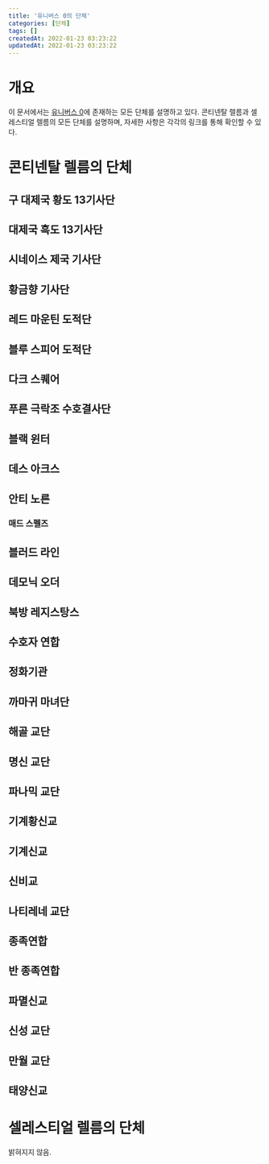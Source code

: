 ```yaml
---
title: '유니버스 0의 단체'
categories: [단체]
tags: []
createdAt: 2022-01-23 03:23:22
updatedAt: 2022-01-23 03:23:22
---
```


# 개요
이 문서에서는 [유니버스 0](유니버스_0)에 존재하는 모든 단체를 설명하고 있다. 콘티넨탈 렐름과 셀레스티얼 렐름의 모든 단체를 설명하며, 자세한 사항은 각각의 링크를 통해 확인할 수 있다.

# 콘티넨탈 렐름의 단체
## 구 대제국 황도 13기사단
## 대제국 흑도 13기사단
## 시네이스 제국 기사단
## 황금향 기사단
## 레드 마운틴 도적단
## 블루 스피어 도적단
## 다크 스퀘어
## 푸른 극락조 수호결사단
## 블랙 윈터
## 데스 아크스
## 안티 노른
### 매드 스펠즈
## 블러드 라인
## 데모닉 오더
## 북방 레지스탕스
## 수호자 연합
## 정화기관
## 까마귀 마녀단
## 해골 교단
## 명신 교단
## 파나믹 교단
## 기계황신교
## 기계신교
## 신비교
## 나티레네 교단
## 종족연합
## 반 종족연합
## 파멸신교
## 신성 교단
## 만월 교단
## 태양신교

# 셀레스티얼 렐름의 단체
밝혀지지 않음.

